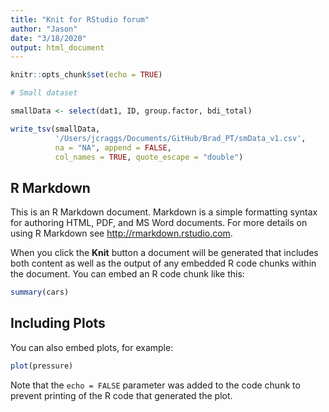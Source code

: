 ```yaml
---
title: "Knit for RStudio forum"
author: "Jason"
date: "3/18/2020"
output: html_document
---
```


```r
knitr::opts_chunk$set(echo = TRUE)
```


```r
# Small dataset

smallData <- select(dat1, ID, group.factor, bdi_total)

write_tsv(smallData,
		  '/Users/jcraggs/Documents/GitHub/Brad_PT/smData_v1.csv',
		  na = "NA", append = FALSE,
		  col_names = TRUE, quote_escape = "double")	
```




## R Markdown

This is an R Markdown document. Markdown is a simple formatting syntax for authoring HTML, PDF, and MS Word documents. For more details on using R Markdown see <http://rmarkdown.rstudio.com>.

When you click the **Knit** button a document will be generated that includes both content as well as the output of any embedded R code chunks within the document. You can embed an R code chunk like this:

```r
summary(cars)
```

## Including Plots

You can also embed plots, for example:

```r
plot(pressure)
```

Note that the `echo = FALSE` parameter was added to the code chunk to prevent printing of the R code that generated the plot.
